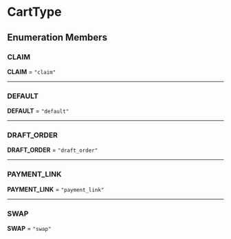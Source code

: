
# CartType

## Enumeration Members

### CLAIM

 **CLAIM** = `"claim"`

___

### DEFAULT

 **DEFAULT** = `"default"`

___

### DRAFT\_ORDER

 **DRAFT\_ORDER** = `"draft_order"`

___

### PAYMENT\_LINK

 **PAYMENT\_LINK** = `"payment_link"`

___

### SWAP

 **SWAP** = `"swap"`
